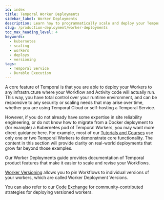 ```yaml
---
id: index
title: Temporal Worker Deployments
sidebar_label: Worker Deployments
description: Learn how to programmatically scale and deploy your Temporal Workers into common production environments using our provided tooling and best practices.
slug: /production-deployment/worker-deployments
toc_max_heading_level: 4
keywords:
  - kubernetes
  - scaling
  - workers
  - deploys
  - versioning
tags:
  - Temporal Service
  - Durable Execution
---
```


A core feature of Temporal is that you are able to deploy your Workers to any infrastructure where your Workflow and Activity code will actually run.
This way, you have total control over your runtime environment, and can be responsive to any security or scaling needs that may arise over time, whether you are using Temporal Cloud or self-hosting a Temporal Service.

However, if you do not already have some expertise in site reliability engineering, or do not know how to migrate from a Docker deployment to (for example) a Kubernetes pod of Temporal Workers, you may want more direct guidance here.
For example, most of our [Tutorials and Courses](https://learn.temporal.io/) use only one or two Temporal Workers to demonstrate core functionality.
The content in this section will provide clarity on real-world deployments that grow far beyond those examples.

Our Worker Deployments guide provides documentation of Temporal product features that make it easier to scale and revise your Workflows.

[Worker Versioning](/production-deployment/worker-deployments/worker-versioning) allows you to pin Workflows to individual versions of your workers, which are called Worker Deployment Versions.

You can also refer to our [Code Exchange](https://temporal.io/code-exchange) for community-contributed strategies for deploying versioned workers.
